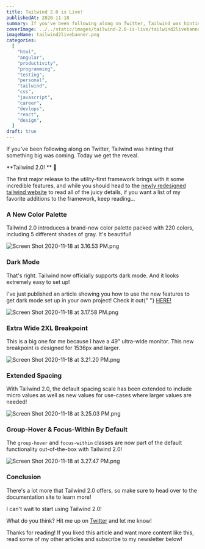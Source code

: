 ```yaml
---
title: Tailwind 2.0 is Live!
publishedAt: 2020-11-18
summary: If you've been following along on Twitter, Tailwind was hinting that something big was coming. Today we get the reveal - Tailwind v2.0!
coverImage: ../../static/images/tailwind-2.0-is-live/tailwind2livebanner.png
imageName: tailwind2livebanner.png
categories:
  [
    "html",
    "angular",
    "productivity",
    "programming",
    "testing",
    "personal",
    "tailwind",
    "css",
    "javascript",
    "career",
    "devlops",
    "react",
    "design",
  ]
draft: true
---
```


If you've been following along on Twitter, Tailwind was hinting that something big was coming. Today we get the reveal.

**Tailwind 2.0! ** 🥳

The first major release to the utility-first framework brings with it some incredible features, and while you should head to the [newly redesigned tailwind website](https://tailwindcss.com/) to read all of the juicy details, if you want a list of my favorite additions to the framework, keep reading...

### A New Color Palette

Tailwind 2.0 introduces a brand-new color palette packed with 220 colors, including 5 different shades of gray. It's beautiful!

![Screen Shot 2020-11-18 at 3.16.53 PM.png](https://cdn.hashnode.com/res/hashnode/image/upload/v1605734222322/MnyoMskbw.png)

### Dark Mode

That's right. Tailwind now officially supports dark mode. And it looks extremely easy to set up!

<Ideaquote>
  I've just published an article showing you how to use the new features to get
  dark mode set up in your own project! Check it out{" "}
  <a
    href="https://braydoncoyer.dev/blog/how-to-implement-dark-mode-with-tailwind-2/"
    target="_blank"
  >
    HERE!
  </a>
</Ideaquote>

![Screen Shot 2020-11-18 at 3.17.58 PM.png](https://cdn.hashnode.com/res/hashnode/image/upload/v1605734286106/C0crC4tXp.png)

### Extra Wide 2XL Breakpoint

This is a big one for me because I have a 49" ultra-wide monitor. This new breakpoint is designed for 1536px and larger.

![Screen Shot 2020-11-18 at 3.21.20 PM.png](https://cdn.hashnode.com/res/hashnode/image/upload/v1605734491707/231poqlx9.png)

### Extended Spacing

With Tailwind 2.0, the default spacing scale has been extended to include micro values as well as new values for use-cases where larger values are needed!

![Screen Shot 2020-11-18 at 3.25.03 PM.png](https://cdn.hashnode.com/res/hashnode/image/upload/v1605734712264/TDjbu8WVA.png)

### Group-Hover & Focus-Within By Default

The `group-hover` and `focus-within` classes are now part of the default functionality out-of-the-box with Tailwind 2.0!

![Screen Shot 2020-11-18 at 3.27.47 PM.png](https://cdn.hashnode.com/res/hashnode/image/upload/v1605734875081/bKX5HEEXK.png)

### Conclusion

There's a lot more that Tailwind 2.0 offers, so make sure to head over to the documentation site to learn more!

I can't wait to start using Tailwind 2.0!

What do you think? Hit me up on [Twitter]() and let me know!

Thanks for reading! If you liked this article and want more content like this, read some of my other articles and subscribe to my newsletter below!
